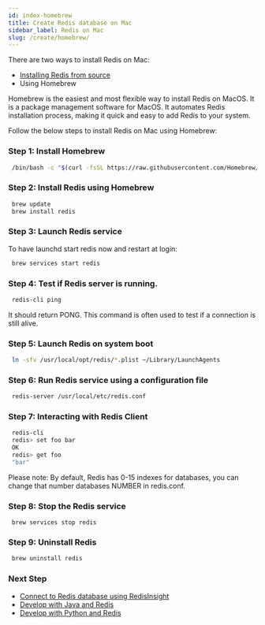 ```yaml
---
id: index-homebrew
title: Create Redis database on Mac 
sidebar_label: Redis on Mac
slug: /create/homebrew/
---
```


There are two ways to install Redis on Mac:

- [Installing Redis from source](/create/from-source/)
- Using Homebrew

Homebrew is the easiest and most flexible way to install Redis on MacOS. It is a package management software for MacOS.
It automates Redis installation process, making it quick and easy to add Redis to your system. 

Follow the below steps to install Redis on Mac using Homebrew:


### Step 1: Install Homebrew


 ```bash
  /bin/bash -c "$(curl -fsSL https://raw.githubusercontent.com/Homebrew/install/HEAD/install.sh)"
 ```

### Step 2: Install Redis using Homebrew

 
 ```bash
  brew update
  brew install redis
 ```


### Step 3: Launch Redis service


To have launchd start redis now and restart at login:

 ```bash
  brew services start redis
 ```


### Step 4: Test if Redis server is running.

 ```bash
  redis-cli ping
 ```

It should return PONG. This command is often used to test if a connection is still alive.

### Step 5: Launch Redis on system boot


 ```bash
  ln -sfv /usr/local/opt/redis/*.plist ~/Library/LaunchAgents
 ```




### Step 6: Run Redis service using a configuration file 

 ```bash
  redis-server /usr/local/etc/redis.conf
 ```

### Step 7: Interacting with Redis Client

 ```bash
  redis-cli
  redis> set foo bar
  OK
  redis> get foo
  "bar"
 ``` 

Please note: By default, Redis has 0-15 indexes for databases, you can change that number databases NUMBER in redis.conf.



### Step 8: Stop the Redis service

 ```
  brew services stop redis
 ```

### Step 9: Uninstall Redis 

 ```bash
  brew uninstall redis
 ```


### Next Step

- [Connect to Redis database using RedisInsight](/explore/redisinsight)
- [Develop with Java and Redis](/develop/java)
- [Develop with Python and Redis](/develop/python)
